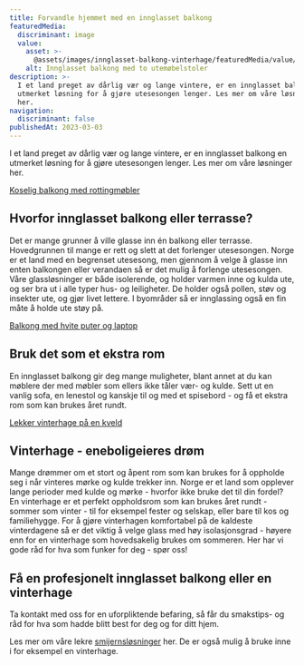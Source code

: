 ```yaml
---
title: Forvandle hjemmet med en innglasset balkong
featuredMedia:
  discriminant: image
  value:
    asset: >-
      @assets/images/innglasset-balkong-vinterhage/featuredMedia/value/asset.jpg
    alt: Innglasset balkong med to utemøbelstoler
description: >-
  I et land preget av dårlig vær og lange vintere, er en innglasset balkong en
  utmerket løsning for å gjøre utesesongen lenger. Les mer om våre løsninger
  her.
navigation:
  discriminant: false
publishedAt: 2023-03-03
---
```


I et land preget av dårlig vær og lange vintere, er en innglasset balkong en utmerket løsning for å gjøre utesesongen lenger. Les mer om våre løsninger her.

[Koselig balkong med rottingmøbler](https://cdn.sanity.io/images/csbn9wp4/transformed-data/f1c67e3bf20cd09fb364f8c0d1bc4be9d06372b2-5000x3000.jpg)

## Hvorfor innglasset balkong eller terrasse?

Det er mange grunner å ville glasse inn én balkong eller terrasse. Hovedgrunnen til mange er rett og slett at det forlenger utesesongen. Norge er et land med en begrenset utesesong, men gjennom å velge å glasse inn enten balkongen eller verandaen så er det mulig å forlenge utesesongen. Våre glassløsninger er både isolerende, og holder varmen inne og kulda ute, og ser bra ut i alle typer hus- og leiligheter. De holder også pollen, støv og insekter ute, og gjør livet lettere. I byområder så er innglassing også en fin måte å holde ute støy på.

[Balkong med hvite puter og laptop](https://cdn.sanity.io/images/csbn9wp4/transformed-data/d37af17df7cf955ff46faba34ee79199668fa1df-5000x3000.jpg)

## Bruk det som et ekstra rom

En innglasset balkong gir deg mange muligheter, blant annet at du kan møblere der med møbler som ellers ikke tåler vær- og kulde. Sett ut en vanlig sofa, en lenestol og kanskje til og med et spisebord - og få et ekstra rom som kan brukes året rundt.

[Lekker vinterhage på en kveld](https://cdn.sanity.io/images/csbn9wp4/transformed-data/efc87f85ff5d9cce2dbbad2c3e4745901cda57c8-5000x3000.jpg)

## Vinterhage - eneboligeieres drøm

Mange drømmer om et stort og åpent rom som kan brukes for å oppholde seg i når vinteres mørke og kulde trekker inn. Norge er et land som opplever lange perioder med kulde og mørke - hvorfor ikke bruke det til din fordel? En vinterhage er et perfekt oppholdsrom som kan brukes året rundt - sommer som vinter - til for eksempel fester og selskap, eller bare til kos og familiehygge. For å gjøre vinterhagen komfortabel på de kaldeste vinterdagene så er det viktig å velge glass med høy isolasjonsgrad - høyere enn for en vinterhage som hovedsakelig brukes om sommeren. Her har vi gode råd for hva som funker for deg - spør oss!

## Få en profesjonelt innglasset balkong eller en vinterhage

Ta kontakt med oss for en uforpliktende befaring, så får du smakstips- og råd for hva som hadde blitt best for deg og for ditt hjem.

Les mer om våre lekre [smijernsløsninger](/smijernsdor) her. De er også mulig å bruke inne i for eksempel en vinterhage.
